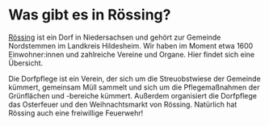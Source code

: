 
# Was gibt es in Rössing?

[Rössing](<https://de.wikipedia.org/wiki/R%C3%B6ssing_(Nordstemmen)>) ist ein Dorf in Niedersachsen und gehört zur Gemeinde Nordstemmen im Landkreis Hildesheim. Wir haben im Moment etwa
1600 Einwohner:innen und zahlreiche Vereine und Organe. Hier findet sich eine Übersicht.

<ProjectsArea>
  <Project
    imageSource="/images/dorfpflege.jpg"
    title="Die Dorfpflege"
    subtitle="Rössings Natur und Grünflächen in Schuss halten"
    linkUrl="https://www.dorfpflege-roessing.de"
  >
    Die Dorfpflege ist ein Verein, der sich um die Streuobstwiese der Gemeinde
    kümmert, gemeinsam Müll sammelt und sich um die Pflegemaßnahmen der
    Grünflächen und -bereiche kümmert. Außerdem organisiert die Dorfpflege das
    Osterfeuer und den Weihnachtsmarkt von Rössing.
  </Project>
  <Project
    imageSource="/images/dorfpflege.jpg"
    title="Die Freiwillige Feuerwehr"
    subtitle="Retten, sichern und bergen in und um Rössing"
    linkUrl="https://www.ff-roessing.de"
  >
    Natürlich hat Rössing auch eine freiwillige Feuerwehr!
  </Project>
</ProjectsArea>
